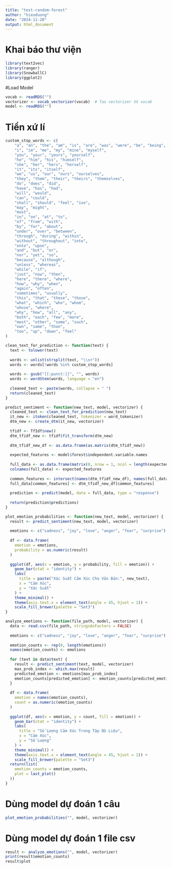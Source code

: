 ```yaml
---
title: "test-random-forest"
author: "hieuduong"
date: "2024-11-20"
output: html_document
---
```



# Khai báo thư viện

```r
library(text2vec)
library(ranger)
library(SnowballC)
library(ggplot2)
```


#Load Model

```r
vocab <- readRDS("")
vectorizer <- vocab_vectorizer(vocab)  # Tạo vectorizer từ vocab
model <- readRDS("")
```

# Tiền xứ lí

```r
custom_stop_words <- c(
    "a", "an", "the", "am", "is", "are", "was", "were", "be", "being", "been",
    "i", "im", "me", "my", "mine", "myself",
    "you", "your", "yours", "yourself",
    "he", "him", "his", "himself",
    "she", "her", "hers", "herself",
    "it", "its", "itself",
    "we", "us", "our", "ours", "ourselves",
    "they", "them", "their", "theirs", "themselves",
    "do", "does", "did",
    "have", "has", "had",
    "will", "would",
    "can", "could",
    "shall", "should", "feel", "ive",
    "may", "might",
    "must",
    "in", "on", "at", "to",
    "of", "from", "with",
    "by", "for", "about",
    "under", "over", "between",
    "through", "during", "within",
    "without", "throughout", "into",
    "onto", "upon",
    "and", "but", "or",
    "nor", "yet", "so",
    "because", "although",
    "unless", "whereas",
    "while", "if",
    "just", "now", "then",
    "here", "there", "where",
    "how", "why", "when",
    "again", "often",
    "sometimes", "usually",
    "this", "that", "these", "those",
    "what", "which", "who", "whom",
    "whose", "where",
    "why", "how", "all", "any",
    "both", "each", "few", "more",
    "most", "other", "some", "such",
    "own", "same", "than",
    "too", "up", "down", "feel"
)

clean_text_for_prediction <- function(text) {
  text <- tolower(text)
  
  words <- unlist(strsplit(text, "\\s+"))
  words <- words[!words %in% custom_stop_words]
  
  words <- gsub("[[:punct:]]", "", words)
  words <- wordStem(words, language = "en")
  
  cleaned_text <- paste(words, collapse = " ")
  return(cleaned_text)
}

```


```r
predict_sentiment <- function(new_text, model, vectorizer) {
  cleaned_text <- clean_text_for_prediction(new_text)
  it_new <- itoken(cleaned_text, tokenizer = word_tokenizer)
  dtm_new <- create_dtm(it_new, vectorizer)
  
  tfidf <- TfIdf$new()
  dtm_tfidf_new <- tfidf$fit_transform(dtm_new)
  
  dtm_tfidf_new_df <- as.data.frame(as.matrix(dtm_tfidf_new))
  
  expected_features <- model$forest$independent.variable.names
  
  full_data <- as.data.frame(matrix(0, nrow = 1, ncol = length(expected_features)))
  colnames(full_data) <- expected_features
  
  common_features <- intersect(names(dtm_tfidf_new_df), names(full_data))
  full_data[common_features] <- dtm_tfidf_new_df[common_features]
  
  prediction <- predict(model, data = full_data, type = "response")
  
  return(prediction$predictions)
}

```


```r
plot_emotion_probabilities <- function(new_text, model, vectorizer) {
  result <- predict_sentiment(new_text, model, vectorizer)
  
  emotions <- c("sadness", "joy", "love", "anger", "fear", "surprise")
  
  df <- data.frame(
    emotion = emotions, 
    probability = as.numeric(result)
  )
  
  ggplot(df, aes(x = emotion, y = probability, fill = emotion)) +
    geom_bar(stat = "identity") +
    labs(
      title = paste("Xác Suất Cảm Xúc Cho Văn Bản:", new_text),
      x = "Cảm Xúc",
      y = "Xác Suất"
    ) +
    theme_minimal() +
    theme(axis.text.x = element_text(angle = 45, hjust = 1)) +
    scale_fill_brewer(palette = "Set3")
}
```


```r
analyze_emotions <- function(file_path, model, vectorizer) {
  data <- read.csv(file_path, stringsAsFactors = FALSE)
  
  emotions <- c("sadness", "joy", "love", "anger", "fear", "surprise")
  
  emotion_counts <- rep(0, length(emotions))
  names(emotion_counts) <- emotions
  
  for (text in data$text) { 
    result <- predict_sentiment(text, model, vectorizer)
    max_prob_index <- which.max(result)
    predicted_emotion <- emotions[max_prob_index]
    emotion_counts[predicted_emotion] <- emotion_counts[predicted_emotion] + 1
  }
  
  df <- data.frame(
    emotion = names(emotion_counts),
    count = as.numeric(emotion_counts)
  )
  
  ggplot(df, aes(x = emotion, y = count, fill = emotion)) +
    geom_bar(stat = "identity") +
    labs(
      title = "Số Lượng Cảm Xúc Trong Tập Dữ Liệu",
      x = "Cảm Xúc",
      y = "Số Lượng"
    ) +
    theme_minimal() +
    theme(axis.text.x = element_text(angle = 45, hjust = 1)) +
    scale_fill_brewer(palette = "Set3")
  return(list(
    emotion_counts = emotion_counts,
    plot = last_plot()
  ))
}
```

# Dùng model dự đoán 1 câu

```r
plot_emotion_probabilities("", model, vectorizer)
```

# Dùng model dự đoán 1 file csv

```r
result <- analyze_emotions("", model, vectorizer)
print(result$emotion_counts)
result$plot
```







